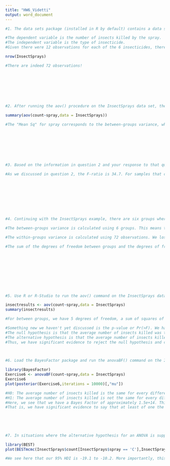 ---
title: "HW6_Videtti"
output: word_document
---
```{r}
#1. The data sets package (installed in R by default) contains a data set called InsectSprays that shows the results of an experiment with six different kinds of insecticide. For each kind of insecticide, n = 12 observations were conducted. Each observation represented the count of insects killed by the spray. In this experiment, what is the dependent variable (outcome) and what is the independent variable? What is the total number of observations? 

#The dependent variable is the number of insects killed by the spray.
#The independent variable is the type of insecticide.
#Given there were 12 observations for each of the 6 insecticides, there should be 12*6 = 72 observations. We can confirm this by looking at the number of rows in the InsectSprays data set.

nrow(InsectSprays)

#There are indeed 72 observations!








#2. After running the aov() procedure on the InsectSprays data set, the “Mean Sq” for spray is 533.8 and the “Mean Sq” for Residuals is 15.4. Which one of these is the between‑groups variance and which one is the within‑groups variance? Explain your answers briefly in your own words. 

summary(aov(count~spray,data = InsectSprays))

#The "Mean Sq" for spray corresponds to the between-groups variance, while the "Mean Sq" for Residuals corresponds to the within-groups variance. This is because the variance between the sample means is the "Mean Sq" for count and the variance among all the samples is the "Mean Sq" for Residuals. For further proof, note that the F ratio/F value is 34.7. We know that the F ratio is the between-groups variance divided by the within-groups variance. We also know that 533.8 / 15.4 is approximately 34.7 and 15.4 / 533.8 is approximately 0.0288.
 







#3. Based on the information in question 2 and your response to that question, calculate an F‑ratio by hand or using a calculator. Given everything you have earned about F‑ratios, what do you think of this one? Hint: If you had all the information you needed for a Null Hypothesis Significance Test, would you reject the null? Why or why not? 

#As we discussed in question 2, the F-ratio is 34.7. For samples that come from the same population, we expect F-ratios to be close to 1 and mostly somewhere between 0 and 1, so an F-ratio of 34.7 sticks out like a sore thumb. For this reason, if we had all the information needed for a NHST, I would likely reject the null hypothesis, barring the p-value a.k.a. Pr(>F).









#4. Continuing with the InsectSprays example, there are six groups where each one has n = 12 observations. Calculate the degrees of freedom between groups and the degrees of freedom within groups. Explain why the sum of these two values adds up to one less than the total number of observations in the data set. 

#The between-groups variance is calculated using 6 groups. This means that there are 5 degrees of freedom between groups (6 - 1 = 5).

#The within-groups variance is calculated using 72 observations. We lose one degree of freedom from calculating the mean between all observations in order to calculate the variance, and we lose another 5 degrees of freedom due to calculating the between-groups variance as discussed above. This means that the there are 66 degrees of freedom within groups (72 - 1 - 5 = 66).

#The sum of the degrees of freedom between groups and the degrees of freedom within groups is 71 (66 + 5 = 71). We see that this is one less than the total number of observations (72). This is due to the fact that we calculated the grand mean in order to calculate the within-groups variance, meaning that we lost a degree of freedom since only 5 of the 6 sample means are free to vary after we calculate the grand mean.










#5. Use R or R‑Studio to run the aov() command on the InsectSprays data set. You will have to specify the model correctly using the “~” character to separate the dependent variable from the independent variable. Place the results of the aov() command into a new object called insectResults. Run the summary() command on insectResults and interpret the results briefly in your own words. As a matter of good practice, you should state the null hypothesis, the alternative hypothesis, and what the results of the null hypothesis significance test lead you to conclude. 

insectresults <- aov(count~spray,data = InsectSprays)
summary(insectresults)

#For between groups, we have 5 degrees of freedom, a sum of squares of 2669, and a variance of 533.8. For within groups, we have 66 degrees of freedom, a sum of squares of 1015, and a variance of 15.4. This gives us a F-ratio of 34.7. These are all things we have discovered, discussed, and interpreted in previous questions.

#Something new we haven't yet discussed is the p-value or Pr(>F). We have an extremely small p-value meaning that we have significant evidence to reject the null hypothesis. 
#The null hypothesis is that the average number of insects killed was the same for every different type of insecticide.
#The alternative hypothesis is that the average number of insects killed was different for at least one type of insecticide.
#Thus, we have significant evidence to reject the null hypothesis and conclude that there is a difference in the average number of insects killed for at least one of the six different types of insecticide. 



#6. Load the BayesFactor package and run the anovaBF() command on the InsectSprays data set. You will have to specify the model correctly using the “~” character to separate the dependent variable from the independent variable. Produce posterior distributions with the posterior() command and display the resulting HDIs. Interpret the results briefly in your own words, including an interpretation of the BayesFactor produced by the grouping variable. As a matter of good practice, you should state the two hypotheses that are being compared. Using the rules of thumb offered by Kass and Raftery (1995), what is the strength of this result? 
  
library(BayesFactor)
Exercise6 <- anovaBF(count~spray,data = InsectSprays)
Exercise6
plot(posterior(Exercise6,iterations = 10000)[,"mu"])

#H0: The average number of insects killed is the same for every different type of spray.
#H1: The average number of insects killed is not the same for every different type of spray.
#Here, we see that we have a Bayes Factor of approximately 1.5e+14. This means that the odds favoring the alternative hypothesis are 1.5e+14 to 1, meaning there are extremely high odds favoring the alternative hypothesis. Thus, we would reject the null hypothesis.
#That is, we have significant evidence to say that at least of one the sprays is more/less effective than the rest at killing insects.

  
  
  
  
#7. In situations where the alternative hypothesis for an ANOVA is supported and there are more than two groups, it is possible to do post‑hoc testing to uncover which pairs of groups are substantially different from one another. Using the InsectSprays data, conduct a t‑test to compare groups C and F (preferably a Bayesian t‑test). Interpret the results of this t‑test.

library(BEST)
plot(BESTmcmc(InsectSprays$count[InsectSprays$spray == 'C'],InsectSprays$count[InsectSprays$spray == 'F']))

#We see here that our 95% HDI is -19.1 to -10.2. More importantly, this means that there is a 95% chance that the difference between the population means of insects killed from spray C and insects killed from spray F is negative. To elaborate, we can say we are 95% sure that spray F is more effective than spray C at killing insects. 






```
